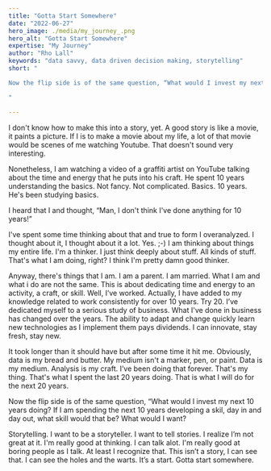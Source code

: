 ```yaml
---
title: "Gotta Start Somewhere"
date: "2022-06-27"
hero_image: ./media/my_journey_.png
hero_alt: "Gotta Start Somewhere"
expertise: "My Journey"
author: "Rho Lall"
keywords: "data savvy, data driven decision making, storytelling"
short: "

Now the flip side is of the same question, “What would I invest my next 10 years doing? If I am spending the next 10 years developing a skill, day in and day out, what skill would that be? What would I want? 

"

---
```


I don't know how to make this into a story, yet. A good story is like a movie, it paints a picture. If I is to make a movie about my life, a lot of that movie would be scenes of me watching Youtube. That doesn't sound very interesting. 

Nonetheless, I am watching a video of a graffiti artist on YouTube talking about the time and energy that he puts into his craft. He spent 10 years understanding the basics. Not fancy. Not complicated. Basics. 10 years. He's been studying basics. 

I heard that I and thought, “Man, I don't think I've done anything for 10 years!”

I've spent some time thinking about that and true to form I overanalyzed. I thought about it, I thought about it a lot. Yes. ;-) I am thinking about things my entire life. I'm a thinker. I just think deeply about stuff. All kinds of stuff. That's what I am doing, right? I think I'm pretty damn good thinker. 

Anyway, there's things that I am. I am a parent. I am married. What I am and what i do are not the same. This is about dedicating time and energy to an activity, a craft, or skill. Well, I’ve worked. Actually, I have added to my knowledge related to work consistently for over 10 years. Try 20. I’ve dedicated myself to a serious study of business. What I've done in business has changed over the years. The ability to adapt and change quickly learn new technologies as I implement them pays dividends. I can innovate, stay fresh, stay new. 

It took longer than it should have but after some time it hit me. Obviously, data is my bread and butter. My medium isn't a marker, pen, or paint. Data is my medium. Analysis is my craft. I’ve been doing that forever. That's my thing. That's what I spent the last 20 years doing. That is what I will do for the next 20 years. 

Now the flip side is of the same question, “What would I invest my next 10 years doing? If I am spending the next 10 years developing a skil, day in and day out, what skill would that be? What would I want? 

Storytelling. I want to be a storyteller. I want to tell stories. I realize I’m not great at it. I'm really good at thinking. I can talk alot. I'm really good at boring people as I talk. At least I recognize that. This isn’t a story, I can see that. I can see the holes and the warts. It’s a start. Gotta start somewhere.

